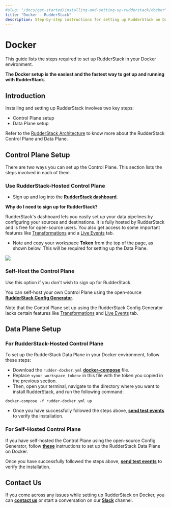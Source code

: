 ```yaml
---
#slug: "/docs/get-started/installing-and-setting-up-rudderstack/docker"
title: "Docker - RudderStack"
description: Step-by-step instructions for setting up RudderStack on Docker.
---
```


# Docker

This guide lists the steps required to set up RudderStack in your Docker environment.

<div class="successBlock">
  <strong>
    The Docker setup is the easiest and the fastest way to get up and running
    with RudderStack.
  </strong>
</div>

## Introduction

Installing and setting up RudderStack involves two key steps:

- Control Plane setup
- Data Plane setup

<div class="infoBlock">
Refer to the <a href="../rudderstack-architecture">RudderStack Architecture</a> to know more about the RudderStack Control Plane and Data Plane.

</div>

## Control Plane Setup

There are two ways you can set up the Control Plane. This section lists the steps involved in each of them.

### **Use RudderStack-Hosted Control Plane**

- Sign up and log into the [**RudderStack dashboard**](https://app.rudderlabs.com/signup).

<div class="infoBlock">
<strong>Why do I need to sign up for RudderStack?</strong>

RudderStack's dashboard lets you easily set up your data pipelines by configuring your sources and destinations. It is fully hosted by RudderStack and is free for open-source users. You also get access to some important features like <a href="../../adding-a-new-user-transformation-in-rudderstack/">Transformations</a> and a <a href="../../user-guides/how-to-guides/live-destination-event-debugger">Live Events</a> tab.

</div>

- Note and copy your workspace **Token** from the top of the page, as shown below. This will be required for setting up the Data Plane.

![](../../../images/assets/screen-shot-2021-07-01-at-5.36.15-pm332333331.png)

<!--<img src="../../../images/assets/screen-shot-2021-07-01-at-5.36.15-pm%20%283%29%20%283%29%20%282%29%20%283%29%20%283%29%20%283%29%20%283%29%20%283%29%20%281%29%20%281%29.png" />-->

<!--<img
  src="../../../images/assets/screen-shot-2021-07-01-at-5.36.15-pm332333331.png"
  alt="Workspace Token"
/>-->

### Self-Host the Control Plane

<div class="warningBlock">
Use this option if you don't wish to sign up for RudderStack.

</div>

You can self-host your own Control Plane using the open-source [**RudderStack Config Generator**](../../user-guides/how-to-guides/rudderstack-config-generator.md).

<div class="dangerBlock">
Note that the Control Plane set up using the RudderStack Config Generator lacks certain features like <a href="../../adding-a-new-user-transformation-in-rudderstack/">Transformations</a> and <a href="../../user-guides/how-to-guides/live-destination-event-debugger">Live Events</a> tab.

</div>

## Data Plane Setup

### For **RudderStack-Hosted Control Plane**

To set up the RudderStack Data Plane in your Docker environment, follow these steps:

- Download the `rudder-docker.yml` [**docker-compose**](https://raw.githubusercontent.com/rudderlabs/rudder-server/master/rudder-docker.yml) file.
- Replace `<your_workspace_token>` in this file with the token you copied in the previous section.
- Then, open your terminal, navigate to the directory where you want to install RudderStack, and run the following command:

```text
docker-compose -f rudder-docker.yml up
```

- Once you have successfully followed the steps above, [**send test events**](sending-test-events.md) to verify the installation.

### For **Self-Hosted Control Plane**

If you have self-hosted the Control Plane using the open-source Config Generator, follow [**these**](https://docs.rudderstack.com/get-started/config-generator#docker) instructions to set up the RudderStack Data Plane on Docker.

Once you have successfully followed the steps above, [**send test events**](sending-test-events.md) to verify the installation.

## Contact Us

If you come across any issues while setting up RudderStack on Docker, you can [**contact us**](mailto:docs@rudderstack.com) or start a conversation on our [**Slack**](https://resources.rudderstack.com/join-rudderstack-slack) channel.
